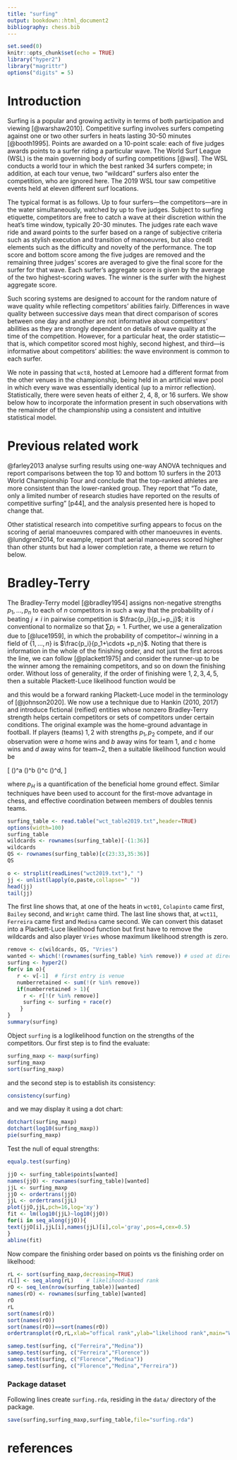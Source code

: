 ```yaml
---
title: "surfing"
output: bookdown::html_document2
bibliography: chess.bib
---
```


```r
set.seed(0)
knitr::opts_chunk$set(echo = TRUE)
library("hyper2")
library("magrittr")
options("digits" = 5)
```





# Introduction

Surfing is a popular and growing activity in terms of both
participation and viewing [@warshaw2010].  Competitive surfing
involves surfers competing against one or two other surfers in heats
lasting 30-50 minutes [@booth1995].  Points are awarded on a 10-point
scale: each of five judges awards points to a surfer riding a
particular wave.  The World Surf League (WSL) is the main governing
body of surfing competitions [@wsl].  The WSL conducts a world tour in
which the best ranked 34 surfers compete; in addition, at each tour
venue, two "wildcard" surfers also enter the competition, who are
ignored here.  The 2019 WSL tour saw competitive events held at eleven
different surf locations.

The typical format is as follows.  Up to four surfers---the
competitors---are in the water simultaneously, watched by up to five
judges.  Subject to surfing etiquette, competitors are free to catch a
wave at their discretion within the heat's time window, typically
20-30 minutes.  The judges rate each wave ride and award points to the
surfer based on a range of subjective criteria such as stylish
execution and transition of manoeuvres, but also credit elements such
as the difficulty and novelty of the performance.  The top score and
bottom score among the five judges are removed and the remaining three
judges' scores are averaged to give the final score for the surfer for
that wave.  Each surfer's aggregate score is given by the average of
the two highest-scoring waves.  The winner is the surfer with the
highest aggregate score.

Such scoring systems are designed to account for the random nature of
wave quality while reflecting competitors' abilities fairly.
Differences in wave quality between successive days mean that direct
comparison of scores between one day and another are not informative
about competitors' abilities as they are strongly dependent on details
of wave quality at the time of the competition.  However, for a
particular heat, the order statistic---that is, which competitor
scored most highly, second highest, and third---is informative about
competitors' abilities: the wave environment is common to each surfer.

We note in passing that `wct8`, hosted at Lemoore had a different
format from the other venues in the championship, being held in an
artificial wave pool in which every wave was essentially identical (up
to a mirror reflection).  Statistically, there were seven heats of
either 2, 4, 8, or 16 surfers.  We show below how to incorporate the
information present in such observations with the remainder of the
championship using a consistent and intuitive statistical model.

# Previous related work

@farley2013 analyse surfing results using one-way ANOVA techniques and
report comparisons between the top 10 and bottom 10 surfers in the
2013 World Championship Tour and conclude that the top-ranked athletes
are more consistent than the lower-ranked group. They report that "To
date, only a limited number of research studies have reported on the
results of competitive surfing" [p44], and the analysis presented here
is hoped to change that.

Other statistical research into competitive surfing appears to focus
on the scoring of aerial manoeuvres compared with other manoeuvres in
events.  @lundgren2014, for example, report that aerial manoeuvres
scored higher than other stunts but had a lower completion rate, a
theme we return to below.

# Bradley-Terry

The Bradley-Terry model [@bradley1954] assigns non-negative strengths
$p_1,\ldots, p_n$ to each of $n$ competitors in such a way that the
probability of $i$ beating $j\neq i$ in pairwise competition is
$\frac{p_i}{p_i+p_j}$; it is conventional to normalize so that $\sum
p_i=1$.  Further, we use a generalization due to [@luce1959], in which
the probability of competitor~$i$ winning in a field of $\left\lbrace
1,\ldots, n\right\rbrace$ is $\frac{p_i}{p_1+\cdots +p_n}$.  Noting
that there is information in the whole of the finishing order, and not
just the first across the line, we can follow [@plackett1975] and
consider the runner-up to be the winner among the remaining
competitors, and so on down the finishing order. Without loss of
generality, if the order of finishing were $1,2,3,4,5$, then a
suitable Plackett-Luce likelihood function would be

\begin{equation}\label{competitors_1_to_5_likelihood}
\frac{p_1}{p_1+p_2+p_3+p_4+p_5}\cdot
\frac{p_2}{p_2+p_3+p_4+p_5}\cdot
\frac{p_3}{p_3+p_4+p_5}\cdot
\frac{p_4}{p_4+p_5}\cdot
\frac{p_5}{p_5}
\end{equation}

and this would be a forward ranking Plackett-Luce model in the
terminology of [@johnson2020].  We now use a technique due to Hankin
(2010, 2017) and introduce fictional (reified) entities whose nonzero
Bradley-Terry strength helps certain competitors or sets of
competitors under certain conditions.  The original example was the
home-ground advantage in football.  If players (teams) $1,2$ with
strengths $p_1,p_2$ compete, and if our observation were $a$ home wins
and $b$ away wins for team $1$, and $c$ home wins and $d$ away wins
for team~$2$, then a suitable likelihood function would be

\[
\left(\frac{p_1+p_H}{p_1+p_2+p_H}\right)^a
\left(\frac{p_1}{p_1+p_2+p_H}\right)^b
\left(\frac{p_2+p_H}{p_1+p_2+p_H}\right)^c
\left(\frac{p_2+p_H}{p_1+p_2+p_H}\right)^d,
\]

\noindent where $p_H$ is a quantification of the beneficial home
ground effect.  Similar techniques have been used to account for the
first-move advantage in chess, and effective coordination between
members of doubles tennis teams.

```r
surfing_table <- read.table("wct_table2019.txt",header=TRUE)
options(width=100)
surfing_table
wildcards <- rownames(surfing_table)[-(1:36)]
wildcards
QS <- rownames(surfing_table)[c(23:33,35:36)]
QS
```


```r
o <- strsplit(readLines("wct2019.txt")," ")
jj <- unlist(lapply(o,paste,collapse=" "))
head(jj)
tail(jj)
```				 

The first line shows that, at one of the heats in `wct01`, `Colapinto`
came first, `Bailey` second, and `Wright` came third.  The last line
shows that, at `wct11`, `Ferreira` came first and `Medina` came
second.  We can convert this dataset into a Plackett-Luce likelihood
function but first have to remove the wildcards and also player
`Vries` whose maximum likelihood strength is zero.

```r
remove <- c(wildcards, QS, "Vries")
wanted <- which(!(rownames(surfing_table) %in% remove)) # used at directlogplotofstrengths
surfing <- hyper2()
for(v in o){
   r <- v[-1]  # first entry is venue
   numberretained <- sum(!(r %in% remove))
   if(numberretained > 1){
     r <- r[!(r %in% remove)]
     surfing <- surfing + race(r)
    }
}	
summary(surfing)
```

Object `surfing` is a loglikelihood function on the strengths of the
competitors.  Our first step is to find the evaluate:

```r
surfing_maxp <- maxp(surfing)
surfing_maxp
sort(surfing_maxp)
```

and the second step is to establish its consistency:

```r
consistency(surfing)
```

and we may display it using a dot chart:

```r
dotchart(surfing_maxp)
dotchart(log10(surfing_maxp))
pie(surfing_maxp)
```

Test the null of equal strengths:

```r
equalp.test(surfing)
```


```r
jjO <- surfing_table$points[wanted]
names(jjO) <- rownames(surfing_table)[wanted]
jjL <- surfing_maxp
jjO <- ordertrans(jjO)
jjL <- ordertrans(jjL)
plot(jjO,jjL,pch=16,log='xy')
fit <- lm(log10(jjL)~log10(jjO))
for(i in seq_along(jjO)){
text(jjO[i],jjL[i],names(jjL)[i],col='gray',pos=4,cex=0.5)
}
abline(fit)
```

Now compare the finishing order based on points vs the finishing order
on likelhood:


```r
rL <- sort(surfing_maxp,decreasing=TRUE)
rL[] <- seq_along(rL)    # likelihood-based rank
rO <- seq_len(nrow(surfing_table))[wanted]
names(rO) <- rownames(surfing_table)[wanted]
rO
rL
sort(names(rO))
sort(names(rO))
sort(names(rO))==sort(names(rO))
ordertransplot(rO,rL,xlab="offical rank",ylab="likelihood rank",main="WCT 2019")
```


```r
samep.test(surfing, c("Ferreira","Medina"))
samep.test(surfing, c("Ferreira","Florence"))
samep.test(surfing, c("Florence","Medina"))
samep.test(surfing, c("Florence","Medina","Ferreira"))
```

### Package dataset {-}

Following lines create `surfing.rda`, residing in the `data/` directory
of the package.

```r
save(surfing,surfing_maxp,surfing_table,file="surfing.rda")
```


# references